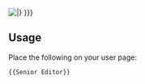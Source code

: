 [[File:SeniorEditor.jpg|{{{size|frame}}}|{{{caption|This user is a '''[[Service awards#Senior_Editor|Senior Editor]]''' and is entitled to display this '''Service Badge'''.<br>Edits: {{Special:Editcount/{{PAGENAME}}}} }}}]]<noinclude>

{{clear}}
==Usage==
Place the following on your user page:
<pre>{{Senior Editor}}</pre>
</noinclude>